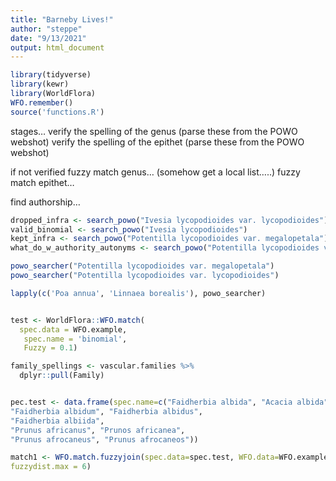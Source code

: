 ```yaml
---
title: "Barneby Lives!"
author: "steppe"
date: "9/13/2021"
output: html_document
---
```


```r
library(tidyverse)
library(kewr)
library(WorldFlora)
WFO.remember()
source('functions.R')
```


stages...
verify the spelling of the genus (parse these from the POWO webshot)
verify the spelling of the epithet (parse these from the POWO webshot)

if not verified
fuzzy match genus... (somehow get a local list.....)
fuzzy match epithet...

find authorship...


```r

dropped_infra <- search_powo("Ivesia lycopodioides var. lycopodioides")
valid_binomial <- search_powo("Ivesia lycopodioides")
kept_infra <- search_powo("Potentilla lycopodioides var. megalopetala")
what_do_w_authority_autonyms <- search_powo("Potentilla lycopodioides var. lycopodioides")

powo_searcher("Potentilla lycopodioides var. megalopetala")
powo_searcher("Potentilla lycopodioides var. lycopodioides")

lapply(c('Poa annua', 'Linnaea borealis'), powo_searcher)



```



```r

test <- WorldFlora::WFO.match(
  spec.data = WFO.example, 
   spec.name = 'binomial',
   Fuzzy = 0.1)

family_spellings <- vascular.families %>% 
  dplyr::pull(Family)


pec.test <- data.frame(spec.name=c("Faidherbia albida", "Acacia albida",
"Faidherbia albidum", "Faidherbia albidus",
"Faidherbia albiida",
"Prunus africanus", "Prunos africanea",
"Prunus afrocaneus", "Prunus afrocaneos"))

match1 <- WFO.match.fuzzyjoin(spec.data=spec.test, WFO.data=WFO.example,
fuzzydist.max = 6)
```

   
